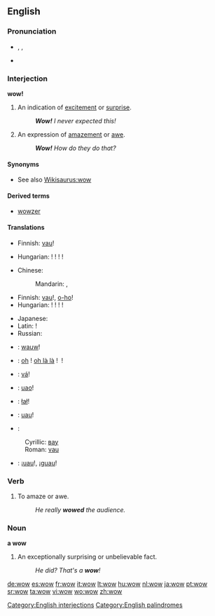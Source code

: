 ==English==

===Pronunciation===
* {{enPR|wou}}, {{IPA|/waʊ/}}, {{SAMPA|/waU/}}
* {{audio|en-us-wow.ogg|Audio (US)}}
*: {{rhymes|aʊ}}

===Interjection===
'''wow!'''

# An indication of [[excite]]ment or [[surprise]].
#: '''''Wow!''' I never expected this!''
# An expression of [[amaze]]ment or [[awe]].
#: '''''Wow!''' How do they do that?''

====Synonyms====
* See also [[Wikisaurus:wow]]

====Derived terms====
* [[wowzer]]

====Translations====
{{trans-top|excitement}}
* Finnish: [[vau]]!
{{trans-mid}}
* Hungarian: {{t|hu|hűha}}! {{t-|hu|tyű}}! {{t-|hu|tyűha}}! {{t|hu|ejha}}!
{{trans-bottom}}

{{trans-top|amazement}}
* Chinese:
*: Mandarin: {{t-|cmn|哇|tr=wā|sc=Hani|xs=Mandarin}},  {{t-|cmn|哎呀|tr=āiyā|sc=Hani|xs=Mandarin}}
* Finnish: [[vau]]!, [[o-ho]]!
* Hungarian: {{t|hu|hűha}}! {{t-|hu|tyű}}! {{t-|hu|tyűha}}! {{t|hu|ejha}}!
{{trans-mid}}
* Japanese: {{t|ja|ワウ|tr=wā|sc=Jpan}}
* Latin: {{t-|la|hui}}!
* Russian: {{t|ru|ого|tr=ogó, ohó|sc=Cyrl}}
{{trans-bottom}}

{{checktrans-top}}
* {{ttbc|Dutch}}: [[wauw]]!
* {{ttbc|French}}: [[oh]]&nbsp;! [[oh là là]]&nbsp;! {{t+|fr|ouah}}&nbsp;!
* {{ttbc|Icelandic}}: [[vá]]!
* {{ttbc|Italian}}: [[uao]]!
* {{ttbc|Polish}}: [[łał]]!
{{checktrans-mid}}
* {{ttbc|Romanian}}: [[uau]]!
* {{ttbc|Serbian}}:
: Cyrillic: [[вау]]
: Roman: [[vau]]
* {{ttbc|Spanish}}: ¡[[uau]]!, ¡[[guau]]!
{{checktrans-bottom}}

===Verb===
{{en-verb|wows|wowing|wowed}}

# To amaze or awe.
#: ''He really '''wowed''' the audience.''

===Noun===
'''a wow'''

# An exceptionally surprising or unbelievable fact.
#: ''He did? That's a '''wow'''!''

[[Category:English interjections]]
[[Category:English palindromes]]

[[de:wow]]
[[es:wow]]
[[fr:wow]]
[[it:wow]]
[[lt:wow]]
[[hu:wow]]
[[nl:wow]]
[[ja:wow]]
[[pt:wow]]
[[sr:wow]]
[[ta:wow]]
[[vi:wow]]
[[wo:wow]]
[[zh:wow]]